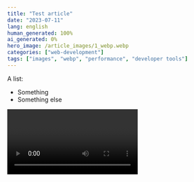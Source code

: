 ```yaml
---
title: "Test article"
date: "2023-07-11"
lang: english
human_generated: 100%
ai_generated: 0%
hero_image: /article_images/1_webp.webp
categories: ["web-development"]
tags: ["images", "webp", "performance", "developer tools"]
---
```


A list:

- Something
- Something else

<Video type="drive" id="1ddCgOE5L4kIiLPC8P6ep7U0qPvBPiaZy" />
<Video type="yt" id="un6ZyFkqFKo" />

#### Are you a copy-paste type of person?

Copy and paste this into your terminal:

`some code`

```
some other code
```

```python

# Comment following function out to use terminal-based user interface.
def graphical_user_interface():
    """
    Graphical user interface.

    Starts the graphical user interface.
    """

    root = Gui()
    root.create_set_of_inputs()
    root.create_calculator_button()
    root.create_close_button()
    root.window.mainloop()
```

```javascript

if (cartCTX.itemsInCart) {
        cartCTX.itemsInCart.forEach(item => {
            totalCount += parseInt(item.countincart);
        })
    } else {
        totalCount = 0;
    }
```

```js

if (cartCTX.itemsInCart) {
        cartCTX.itemsInCart.forEach(item => {
            totalCount += parseInt(item.countincart);
        })
    } else {
        totalCount = 0;
    }
```

Then come back and read the story, to understand why it did not work.

### Links

https://creativecommons.org/licenses/by/4.0/legalcode#languages

Creative Commons Corporation ("Creative Commons") is not a law firm and does not provide legal services or legal advice. Distribution of Creative Commons public licenses does not create a lawyer-client or other relationship. Creative Commons makes its licenses and related information available on an “as-is” basis. Creative Commons gives no warranties regarding its licenses, any material licensed under their terms and conditions, or any related information. Creative Commons disclaims all liability for damages resulting from their use to the fullest extent possible.

Next.js has two forms of pre-rendering: **Static Generation** and **Server-side Rendering**. The difference is in **when** it generates the HTML for a page.

- **Static Generation** is the pre-rendering method that generates the HTML at **build time**. The pre-rendered HTML is then _reused_ on each request.
- **Server-side Rendering** is the pre-rendering method that generates the HTML on **each request**.

Importantly, Next.js lets you **choose** which pre-rendering form to use for each page. You can create a "hybrid" Next.js app by using Static Generation for most pages and using Server-side Rendering for others.
![info](https://drive.google.com/uc?export=view&id=1Ma3mlXY_ESyWhd3_LFT3U6lCYuDyPDjG "Flux core")
<CustomImage src="https://drive.google.com/uc?export=view&id=1Ma3mlXY_ESyWhd3_LFT3U6lCYuDyPDjG" alt="Flux2" size="smallTwoToOne" />
<CustomImage src="https://drive.google.com/uc?export=view&id=1Ma3mlXY_ESyWhd3_LFT3U6lCYuDyPDjG" alt="Flux2" size="regularSixteenNine" />
<CustomImage src="https://drive.google.com/uc?export=view&id=1Ma3mlXY_ESyWhd3_LFT3U6lCYuDyPDjG" alt="Flux2" size="largeOneToOne" />

<div>
  <a href="https://karjetanav.eu">link</a>
</div>
